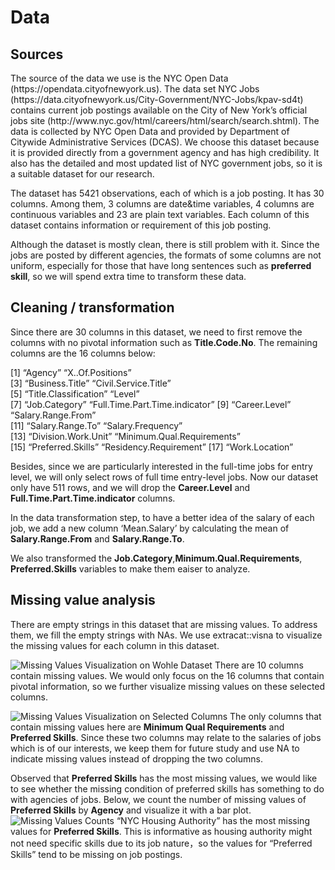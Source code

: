 # Data 

## Sources

  The source of the data we use is the NYC Open Data (https://opendata.cityofnewyork.us). The data set NYC Jobs (https://data.cityofnewyork.us/City-Government/NYC-Jobs/kpav-sd4t) contains current job postings available on the City of New York’s official jobs site (http://www.nyc.gov/html/careers/html/search/search.shtml). The data is collected by NYC Open Data and provided by Department of Citywide Administrative Services (DCAS). We choose this dataset because it is provided directly from a government agency and has high credibility. It also has the detailed and most updated list of NYC government jobs, so it is a suitable dataset for our research.
  
  The dataset has 5421 observations, each of which is a job posting. It has 30 columns. Among them, 3 columns are date&time variables, 4 columns are continuous variables and 23 are plain text variables. Each column of this dataset contains information or requirement of this job posting.
  
  Although the dataset is mostly clean, there is still problem with it. Since the jobs are posted by different agencies, the formats of some columns are not uniform, especially for those that have long sentences such as **preferred skill**, so we will spend extra time to transform these data.

## Cleaning / transformation

  Since there are 30 columns in this dataset, we need to first remove the columns with no pivotal information such as **Title.Code.No**. The remaining columns are the 16 columns below:

 [1] "Agency"                        "X..Of.Positions"              
 [3] "Business.Title"                "Civil.Service.Title"          
 [5] "Title.Classification"          "Level"                        
 [7] "Job.Category"                  "Full.Time.Part.Time.indicator"
 [9] "Career.Level"                  "Salary.Range.From"            
 [11] "Salary.Range.To"               "Salary.Frequency"             
 [13] "Division.Work.Unit"            "Minimum.Qual.Requirements"    
 [15] "Preferred.Skills"              "Residency.Requirement"
 [17] "Work.Location"

  Besides, since we are particularly interested in the full-time jobs for entry level, we will only select rows of full time entry-level jobs. Now our dataset only have 511 rows, and we will drop the **Career.Level** and **Full.Time.Part.Time.indicator** columns.
  
  In the data transformation step, to have a better idea of the salary of each job, we add a new column 'Mean.Salary' by calculating the mean of **Salary.Range.From** and **Salary.Range.To**.
  
  We also transformed the **Job.Category**,**Minimum.Qual.Requirements**, **Preferred.Skills** variables to make them eaiser to analyze.
  
  
## Missing value analysis
There are empty strings in this dataset that are missing values. To address them, we fill the empty strings with NAs. 
We use extracat::visna to visualize the missing values for each column in this dataset.

![Missing Values Visualization on Wohle Dataset](images/missingvalues.png)
There are 10 columns contain missing values. We would only focus on the 16 columns that contain pivotal information, so we further visualize missing values on these selected columns.

![Missing Values Visualization on Selected Columns](images/missingvalueselected.png)
The only columns that contain missing values here are **Minimum Qual Requirements** and **Preferred Skills**. Since these two columns may relate to the salaries of jobs which is of our interests, we keep them for future study and use NA to indicate missing values instead of dropping the two columns.

Observed that **Preferred Skills** has the most missing values, we would like to see whether the missing condition of preferred skills has something to do with agencies of jobs. Below, we count the number of missing values of **Preferred Skills** by **Agency** and visualize it with a bar plot. 
![Missing Values Counts](images/missingvaluescount.png)
"NYC Housing Authority" has the most missing values for **Preferred Skills**. This is informative as housing authority might not need specific skills due to its job nature，so the values for "Preferred Skills" tend to be missing on job postings.
